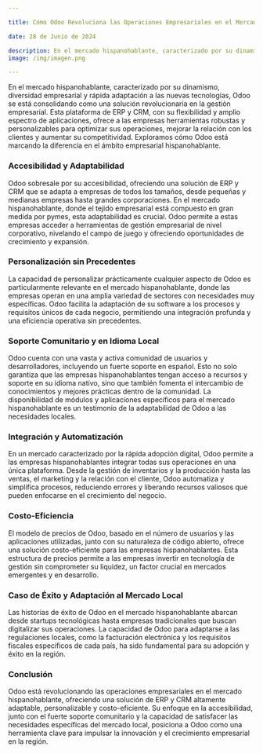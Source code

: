 ```yaml
---

title: Cómo Odoo Revoluciona las Operaciones Empresariales en el Mercado Hispanohablante

date: 28 de Junio de 2024

description: En el mercado hispanohablante, caracterizado por su dinamismo, diversidad empresarial y rápida adaptación a las nuevas tecnologías, Odoo se está consolidando como una solución revolucionaria en la gestión empresarial.
image: /img/imagen.png

---
```


En el mercado hispanohablante, caracterizado por su dinamismo, diversidad empresarial y rápida adaptación a las nuevas tecnologías, Odoo se está consolidando como una solución revolucionaria en la gestión empresarial. Esta plataforma de ERP y CRM, con su flexibilidad y amplio espectro de aplicaciones, ofrece a las empresas herramientas robustas y personalizables para optimizar sus operaciones, mejorar la relación con los clientes y aumentar su competitividad. Exploramos cómo Odoo está marcando la diferencia en el ámbito empresarial hispanohablante.

### **Accesibilidad y Adaptabilidad**

Odoo sobresale por su accesibilidad, ofreciendo una solución de ERP y CRM que se adapta a empresas de todos los tamaños, desde pequeñas y medianas empresas hasta grandes corporaciones. En el mercado hispanohablante, donde el tejido empresarial está compuesto en gran medida por pymes, esta adaptabilidad es crucial. Odoo permite a estas empresas acceder a herramientas de gestión empresarial de nivel corporativo, nivelando el campo de juego y ofreciendo oportunidades de crecimiento y expansión.

### **Personalización sin Precedentes**

La capacidad de personalizar prácticamente cualquier aspecto de Odoo es particularmente relevante en el mercado hispanohablante, donde las empresas operan en una amplia variedad de sectores con necesidades muy específicas. Odoo facilita la adaptación de su software a los procesos y requisitos únicos de cada negocio, permitiendo una integración profunda y una eficiencia operativa sin precedentes.

### **Soporte Comunitario y en Idioma Local**

Odoo cuenta con una vasta y activa comunidad de usuarios y desarrolladores, incluyendo un fuerte soporte en español. Esto no solo garantiza que las empresas hispanohablantes tengan acceso a recursos y soporte en su idioma nativo, sino que también fomenta el intercambio de conocimientos y mejores prácticas dentro de la comunidad. La disponibilidad de módulos y aplicaciones específicos para el mercado hispanohablante es un testimonio de la adaptabilidad de Odoo a las necesidades locales.

### **Integración y Automatización**

En un mercado caracterizado por la rápida adopción digital, Odoo permite a las empresas hispanohablantes integrar todas sus operaciones en una única plataforma. Desde la gestión de inventarios y la producción hasta las ventas, el marketing y la relación con el cliente, Odoo automatiza y simplifica procesos, reduciendo errores y liberando recursos valiosos que pueden enfocarse en el crecimiento del negocio.

### **Costo-Eficiencia**

El modelo de precios de Odoo, basado en el número de usuarios y las aplicaciones utilizadas, junto con su naturaleza de código abierto, ofrece una solución costo-eficiente para las empresas hispanohablantes. Esta estructura de precios permite a las empresas invertir en tecnología de gestión sin comprometer su liquidez, un factor crucial en mercados emergentes y en desarrollo.

### **Caso de Éxito y Adaptación al Mercado Local**

Las historias de éxito de Odoo en el mercado hispanohablante abarcan desde startups tecnológicas hasta empresas tradicionales que buscan digitalizar sus operaciones. La capacidad de Odoo para adaptarse a las regulaciones locales, como la facturación electrónica y los requisitos fiscales específicos de cada país, ha sido fundamental para su adopción y éxito en la región.

### **Conclusión**

Odoo está revolucionando las operaciones empresariales en el mercado hispanohablante, ofreciendo una solución de ERP y CRM altamente adaptable, personalizable y costo-eficiente. Su enfoque en la accesibilidad, junto con el fuerte soporte comunitario y la capacidad de satisfacer las necesidades específicas del mercado local, posiciona a Odoo como una herramienta clave para impulsar la innovación y el crecimiento empresarial en la región.